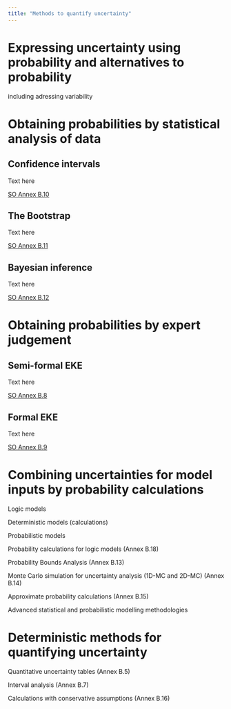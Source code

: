 ```yaml
---
title: "Methods to quantify uncertainty"
---
```


# Expressing uncertainty using probability and alternatives to probability

including adressing variability


# Obtaining probabilities by statistical analysis of data
:::{.callout-tip collapse="true" appearance="minimal"}
## Confidence intervals
:::: {.panel-tabset}
Text here

[SO Annex B.10](https://efsa.onlinelibrary.wiley.com/doi/full/10.2903/j.efsa.2018.5122#)
::::
:::

:::{.callout-tip collapse="true" appearance="minimal"}
## The Bootstrap
:::: {.panel-tabset}
Text here

[SO Annex B.11](https://efsa.onlinelibrary.wiley.com/doi/full/10.2903/j.efsa.2018.5122#)
::::
:::

:::{.callout-tip collapse="true" appearance="minimal"}
## Bayesian inference
:::: {.panel-tabset}
Text here

[SO Annex B.12](https://efsa.onlinelibrary.wiley.com/doi/full/10.2903/j.efsa.2018.5122#)
::::
:::

# Obtaining probabilities by expert judgement

:::{.callout-tip collapse="true" appearance="minimal"}
## Semi-formal EKE
:::: {.panel-tabset}
Text here

[SO Annex B.8](https://efsa.onlinelibrary.wiley.com/doi/full/10.2903/j.efsa.2018.5122#)
::::
:::

:::{.callout-tip collapse="true" appearance="minimal"}
## Formal EKE
:::: {.panel-tabset}
Text here

[SO Annex B.9](https://efsa.onlinelibrary.wiley.com/doi/full/10.2903/j.efsa.2018.5122#)
::::
:::

<!-- approx prob scale is mentioned elsewhere -->

# Combining uncertainties for model inputs by probability calculations

Logic models

Deterministic models (calculations)

Probabilistic models

Probability calculations for logic models (Annex B.18)

Probability Bounds Analysis (Annex B.13)

Monte Carlo simulation for uncertainty analysis (1D-MC and 2D-MC) (Annex B.14)

Approximate probability calculations (Annex B.15)

Advanced statistical and probabilistic modelling methodologies

# Deterministic methods for quantifying uncertainty

Quantitative uncertainty tables (Annex B.5)

Interval analysis (Annex B.7)

Calculations with conservative assumptions (Annex B.16)

